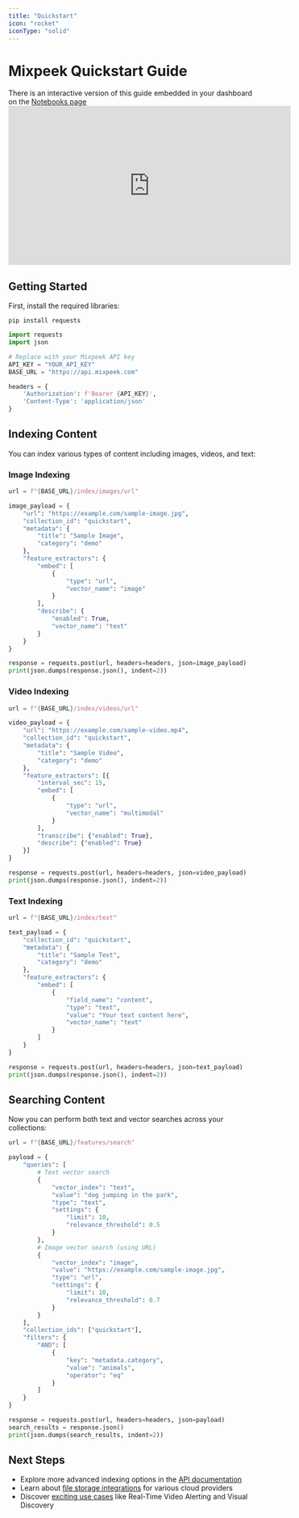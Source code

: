 ```yaml
---
title: "Quickstart"
icon: "rocket"
iconType: "solid"
---
```


# Mixpeek Quickstart Guide

<Note>
  There is an interactive version of this guide embedded in your dashboard on
  the <a href="https://dash.mixpeek.com/notebooks">Notebooks page</a>
</Note>

<iframe
  width="560"
  height="315"
  src="https://www.youtube.com/embed/jkIXzfKBvM0"
  title="YouTube video player"
  frameborder="0"
  allow="accelerometer; autoplay; clipboard-write; encrypted-media; gyroscope; picture-in-picture"
  allowfullscreen
></iframe>

## Getting Started

First, install the required libraries:

`pip install requests`

```python
import requests
import json

# Replace with your Mixpeek API key
API_KEY = "YOUR_API_KEY"
BASE_URL = "https://api.mixpeek.com"

headers = {
    'Authorization': f'Bearer {API_KEY}',
    'Content-Type': 'application/json'
}
```

## Indexing Content

You can index various types of content including images, videos, and text:

### Image Indexing

```python
url = f"{BASE_URL}/index/images/url"

image_payload = {
    "url": "https://example.com/sample-image.jpg",
    "collection_id": "quickstart",
    "metadata": {
        "title": "Sample Image",
        "category": "demo"
    },
    "feature_extractors": {
        "embed": [
            {
                "type": "url",
                "vector_name": "image"
            }
        ],
        "describe": {
            "enabled": True,
            "vector_name": "text"
        }
    }
}

response = requests.post(url, headers=headers, json=image_payload)
print(json.dumps(response.json(), indent=2))
```

### Video Indexing

```python
url = f"{BASE_URL}/index/videos/url"

video_payload = {
    "url": "https://example.com/sample-video.mp4",
    "collection_id": "quickstart",
    "metadata": {
        "title": "Sample Video",
        "category": "demo"
    },
    "feature_extractors": [{
        "interval_sec": 15,
        "embed": [
            {
                "type": "url",
                "vector_name": "multimodal"
            }
        ],
        "transcribe": {"enabled": True},
        "describe": {"enabled": True}
    }]
}

response = requests.post(url, headers=headers, json=video_payload)
print(json.dumps(response.json(), indent=2))
```

### Text Indexing

```python
url = f"{BASE_URL}/index/text"

text_payload = {
    "collection_id": "quickstart",
    "metadata": {
        "title": "Sample Text",
        "category": "demo"
    },
    "feature_extractors": {
        "embed": [
            {
                "field_name": "content",
                "type": "text",
                "value": "Your text content here",
                "vector_name": "text"
            }
        ]
    }
}

response = requests.post(url, headers=headers, json=text_payload)
print(json.dumps(response.json(), indent=2))
```

## Searching Content

Now you can perform both text and vector searches across your collections:

```python
url = f"{BASE_URL}/features/search"

payload = {
    "queries": [
        # Text vector search
        {
            "vector_index": "text",
            "value": "dog jumping in the park",
            "type": "text",
            "settings": {
                "limit": 10,
                "relevance_threshold": 0.5
            }
        },
        # Image vector search (using URL)
        {
            "vector_index": "image",
            "value": "https://example.com/sample-image.jpg",
            "type": "url",
            "settings": {
                "limit": 10,
                "relevance_threshold": 0.7
            }
        }
    ],
    "collection_ids": ["quickstart"],
    "filters": {
        "AND": [
            {
                "key": "metadata.category",
                "value": "animals",
                "operator": "eq"
            }
        ]
    }
}

response = requests.post(url, headers=headers, json=payload)
search_results = response.json()
print(json.dumps(search_results, indent=2))
```

## Next Steps

- Explore more advanced indexing options in the [API documentation](/api-documentation)
- Learn about [file storage integrations](/integrations) for various cloud providers
- Discover [exciting use cases](/use-cases) like Real-Time Video Alerting and Visual Discovery
